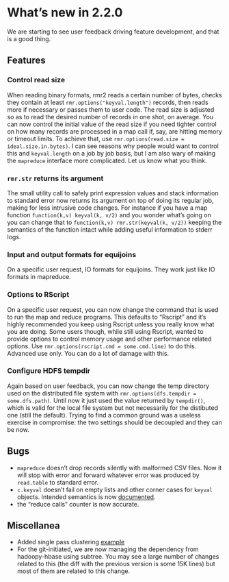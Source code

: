 # What's new in 2.2.0 

We are starting to see user feedback driving feature development, and that is a good thing.

## Features

### Control read size

When reading binary formats, rmr2 reads a certain number of bytes, checks they contain at least `rmr.options("keyval.length")` records, then reads more if necessary or passes them to user code. The read size is adjusted so as to read the desired number of records in one shot, on average. You can now control the initial value of the read size if you need tighter control on how many records are processed in a map call if, say, are hitting memory or timeout limits. To achieve that, use `rmr.options(read.size = ideal.size.in.bytes)`. I can see reasons why people would want to control this and `keyval.length` on a job by job basis, but I am also wary of making the `mapreduce` interface more complicated. Let us know what you think.

### `rmr.str` returns its argument

The small utility call to safely print expression values and stack information to standard error now returns its argument on top of doing its regular job, making for less intrusive code changes. For instance if you have a map function `function(k,v) keyval(k, v/2)` and you wonder what's going on you can change that to `function(k,v) rmr.str(keyval(k, v/2))` keeping the semantics of the function intact while adding useful information to stderr logs.

### Input and output formats for equijoins

On a specific user request, IO formats for equijoins. They work just like IO formats in mapreduce.

### Options to RScript

On a specific user request, you can now change the command that is used to run the map and reduce programs. This defaults to "Rscript" and it's highly recommended you keep using Rscript unless you really know what you are doing. Some users though, while still using Rscript, wanted to provide options to control memory usage and other performance related options. Use `rmr.options(rscript.cmd = some.cmd.line)` to do this. Advanced use only. You can do a lot of damage with this.

### Configure HDFS tempdir

Again based on user feedback, you can now change the temp directory used on the distributed file system with `rmr.options(dfs.tempdir = some.dfs.path)`. Until now it just used the value returned by `tempdir()`, which is valid for the local file system but not necessarily for the distibuted one (still the default). Trying to find a common ground was a useless exercise in compromise: the two settings should be decoupled and they can be now.


## Bugs

* `mapreduce` doesn't drop records silently with malformed CSV files. Now it will stop with error and forward whatever error was produced by `read.table` to standard error.
* `c.keyval` doesn't fail on empty lists and other corner cases for `keyval` objects. Intended semantics is now [documented](https://github.com/RevolutionAnalytics/RHadoop/wiki/Keyval-types-and-combinations).
* the "reduce calls" counter is now accurate.


## Miscellanea

* Added single pass clustering [example](../pkg/examples/cluster.mr.R)
* For the git-initiated, we are now managing the dependency from hadoopy-hbase using subtree. You may see a large number of changes related to this (the diff with the previous version is some 15K lines) but most of them are related to this change.
